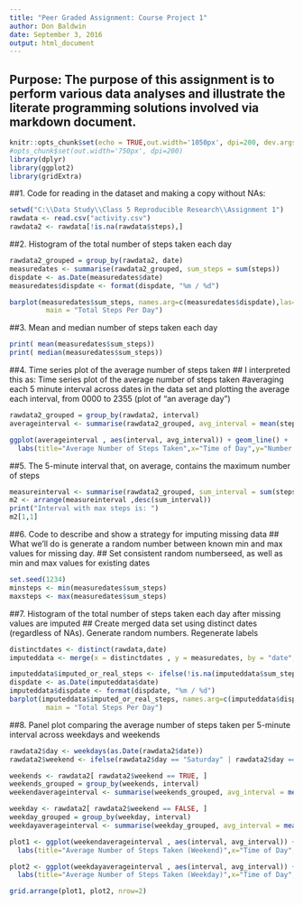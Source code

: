---
title: "Peer Graded Assignment: Course Project 1"
author: Don Baldwin
date: September 3, 2016
output: html_document
---
## Purpose: The purpose of this assignment is to perform various data analyses and illustrate the literate programming solutions involved via markdown document.

```{r setup, include=FALSE}
knitr::opts_chunk$set(echo = TRUE,out.width='1050px', dpi=200, dev.args=list(pointsize=8))
#opts_chunk$set(out.width='750px', dpi=200)
library(dplyr)
library(ggplot2)
library(gridExtra)
```

##1.	Code for reading in the dataset and making a copy without NAs:

```{r,echo=TRUE,results="hide"}

setwd("C:\\Data Study\\Class 5 Reproducible Research\\Assignment 1")
rawdata <- read.csv("activity.csv")
rawdata2 <- rawdata[!is.na(rawdata$steps),]
```

##2.	Histogram of the total number of steps taken each day

```{r pressure, results="asis"}
rawdata2_grouped = group_by(rawdata2, date)
measuredates <- summarise(rawdata2_grouped, sum_steps = sum(steps)) 
dispdate <- as.Date(measuredates$date)
measuredates$dispdate <- format(dispdate, "%m / %d")

barplot(measuredates$sum_steps, names.arg=c(measuredates$dispdate),las=3,ylab="Number of Steps",
         main = "Total Steps Per Day") 
```

##3.	Mean and median number of steps taken each day
```{r}
print( mean(measuredates$sum_steps))
print( median(measuredates$sum_steps))
```
##4.	Time series plot of the average number of steps taken
## I interpreted this as: Time series plot of the average number of steps taken #averaging each 5 minute interval across dates in the data set and plotting the average each interval, from 0000 to 2355 (plot of "an average day")
```{r}
rawdata2_grouped = group_by(rawdata2, interval)
averageinterval <- summarise(rawdata2_grouped, avg_interval = mean(steps)) 

ggplot(averageinterval , aes(interval, avg_interval)) + geom_line() +
  labs(title="Average Number of Steps Taken",x="Time of Day",y="Number of Steps")
```

##5.	The 5-minute interval that, on average, contains the maximum number of steps
```{r}
measureinterval <- summarise(rawdata2_grouped, sum_interval = sum(steps)) 
m2 <- arrange(measureinterval ,desc(sum_interval))
print("Interval with max steps is: ")
m2[1,1]
```
##6.	Code to describe and show a strategy for imputing missing data
## What we'll do is generate a random number between known min and max values for missing day.
## Set consistent random numberseed, as well as min and max values for existing dates
```{r}
set.seed(1234)
minsteps <- min(measuredates$sum_steps)
maxsteps <- max(measuredates$sum_steps)
```
##7.	Histogram of the total number of steps taken each day after missing values are imputed
## Create merged data set using distinct dates (regardless of NAs). Generate random numbers. Regenerate labels
```{r}
distinctdates <- distinct(rawdata,date)
imputeddata <- merge(x = distinctdates , y = measuredates, by = "date", all.x = TRUE)

imputeddata$imputed_or_real_steps <- ifelse(!is.na(imputeddata$sum_steps),imputeddata$sum_steps,sample(minsteps:maxsteps,99)) 
dispdate <- as.Date(imputeddata$date)
imputeddata$dispdate <- format(dispdate, "%m / %d")
barplot(imputeddata$imputed_or_real_steps, names.arg=c(imputeddata$dispdate),las=2,ylab="Number of Steps",
         main = "Total Steps Per Day") 
```

##8.	Panel plot comparing the average number of steps taken per 5-minute interval across weekdays and weekends
```{r}
rawdata2$day <- weekdays(as.Date(rawdata2$date))
rawdata2$weekend <- ifelse(rawdata2$day == "Saturday" | rawdata2$day == "Sunday",TRUE,FALSE )

weekends <- rawdata2[ rawdata2$weekend == TRUE, ]
weekends_grouped = group_by(weekends, interval)
weekendaverageinterval <- summarise(weekends_grouped, avg_interval = mean(steps)) 

weekday <- rawdata2[ rawdata2$weekend == FALSE, ]
weekday_grouped = group_by(weekday, interval)
weekdayaverageinterval <- summarise(weekday_grouped, avg_interval = mean(steps)) 

plot1 <- ggplot(weekendaverageinterval , aes(interval, avg_interval)) + geom_line()+
  labs(title="Average Number of Steps Taken (Weekend)",x="Time of Day",y="Number of Steps")

plot2 <- ggplot(weekdayaverageinterval , aes(interval, avg_interval)) + geom_line()+
  labs(title="Average Number of Steps Taken (Weekday)",x="Time of Day",y="Number of Steps")

grid.arrange(plot1, plot2, nrow=2)
```
